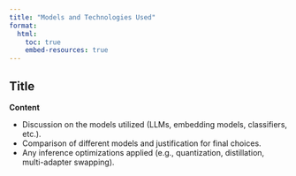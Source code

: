 ```yaml
---
title: "Models and Technologies Used"
format:
  html:
    toc: true
    embed-resources: true
---
```


## Title
**Content**

- Discussion on the models utilized (LLMs, embedding models, classifiers, etc.).
- Comparison of different models and justification for final choices.
- Any inference optimizations applied (e.g., quantization, distillation, multi-adapter swapping).

